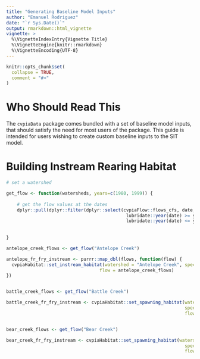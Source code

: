 ```yaml
---
title: "Generating Baseline Model Inputs"
author: "Emanuel Rodriguez"
date: "`r Sys.Date()`"
output: rmarkdown::html_vignette
vignette: >
  %\VignetteIndexEntry{Vignette Title}
  %\VignetteEngine{knitr::rmarkdown}
  %\VignetteEncoding{UTF-8}
---
```


```r
knitr::opts_chunk$set(
  collapse = TRUE,
  comment = "#>"
)
```

# Who Should Read This

The `cvpiaData` package comes bundled with a set of baseline model inputs, that 
should satisfy the need for most users of the package. This guide is intended
for users wishing to create custom baseline inputs to the SIT model. 


# Building Instream Rearing Habitat

```r
# set a watershed

get_flow <- function(watersheds, years=c(1980, 1999)) {
  
    # get the flow values at the dates
    dplyr::pull(dplyr::filter(dplyr::select(cvpiaFlow::flows_cfs, date, w), 
                                             lubridate::year(date) >= years[1], 
                                             lubridate::year(date) <= years[2]), 2)
    
  
}

antelope_creek_flows <- get_flow("Antelope Creek")

antelope_fr_fry_instream <- purrr::map_dbl(flows, function(flow) {
  cvpiaHabitat::set_instream_habitat(watershed = "Antelope Creek", species = "fr", life_stage = "fry", 
                                   flow = antelope_creek_flows)
})


battle_creek_flows <- get_flow("Battle Creek")

battle_creek_fr_fry_instream <- cvpiaHabitat::set_spawning_habitat(watershed = "Battle Creek", 
                                                                   species = "fr", 
                                                                   flow = battle_creek_flows)


bear_creek_flows <- get_flow("Bear Creek")

bear_creek_fr_fry_instream <- cvpiaHabitat::set_spawning_habitat(watershed = "Bear Creek", 
                                                                   species = "fr", 
                                                                   flow = bear_creek_flows)

```
